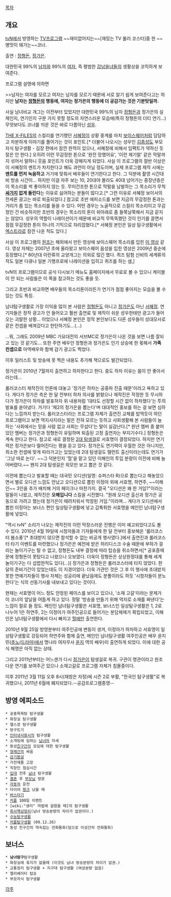 [[목차]]

== 개요 ==

[[tvN]]에서 방영하는 [[TV]][[프로그램]] ~~재미없어지는~~[재밌는 TV 롤러 코스터]중 한 ~~병맛이 돼가는~~코너.

출연 : [[정형돈]], [[정가은]].

대한민국 99%의 [[남자]]와 99%의 [[여자]], 즉 평범한 [[갑남을녀]]들의 생활상을 코믹하게 보여준다.

프로그램 설명에 의하면 

>>남자는 여자를 모르고 여자는 남자를 모르기 때문에 서로 알기 쉽게 보여준다고는 하지만 '''남자는 [[정형돈]]의 행동에, 여자는 정가은의 행동에 더 공감가는 것은 기분탓일까.'''

사실 남녀비교 개그는 이전부터 있었지만 대한민국 99%의 남자 [[정형돈]]과 정가은의 실제인지, 연기인지 구분 가지 못할 정도의 자연스러운 모습에(특히 정형돈의 더티 연기…) 무엇보다도 코너를 띄운 것은 바로 다름아닌 [[성우]].

[[THE X-FILES]]의 스컬리를 연기했던 [[서혜정]]이 상황 중계를 마치 [[보이스웨어]]처럼 담담하고 차분하게 이야기를 풀어가는 것이 포인트.[* 더불어 나오시는 성우인 [[김종성]]도 부모자식 탐구생활 - 김장 편에서 잠깐 한적이 있으나, 서혜정에 비해서 임팩트가 약하신 듯 잘은 안 한다.] 오히려 이런 무감정한 톤으로 '완전 망했어요', '이런 제기랄' 같은 막말까지 섞어서 말하니 웃음 포인트가 더욱 강해지게 되었다. 사실 이 프로그램의 절반 이상은 이 서혜정의 멘트가 차지한다고 해도 과언이 아닐 정도이며, 실제 프로그램 제작 시에는 '''멘트를 먼저 녹음하고''' 거기에 맞춰서 배우들이 연기한다고 한다. 그 덕분에 촬영 시간대비 방송 시간이... 하지만 이걸 자주 보는 10, 20대야 몰라도 40대 넘어가는 중장년층은 이 목소리를 썩 좋아하지 않는 듯. 무미건조한 톤으로 막말을 남발하는 그 목소리가 무척 '''[[싸가지]] 없게 들린다'''는 이유로 싫어하는 분들이 많다고.[* 그런 이유로 서혜정 보이서의 전세론 광고는 바로 퇴출되었다.] 참고로 초반 에피소드를 보면 지금의 무감정한 톤과는 거리가 좀 있는 목소리를 들을 수 있다. 어떤 경우는 노골적으로 스컬리 목소리이고 무감정인 건 비슷하지만 초반의 경우는 목소리의 톤이 위아래로 좀 들쭉날쭉해서 지금 같지는 않았다. 성우의 역할이 나레이션이기 때문에 비교적 무뚝뚝했던 것이 인기를 끌면서 점점 무감정한 톤이 하나의 기믹으로 자리잡혔다.[* 서혜정 본인은 일상 탐구생활에서 [[엑스트라]]로 잠깐 나온 적도 있다.]

사실 이 프로그램의 [[원조]]는 해외에서 만든 영상에 보이스웨어 목소리를 입힌 [http://video.nate.com/208134693 이 영상] 같다. 영상 자체는 2007년 초에 올라왔고 보이스웨어 음성을 입힌 영상은 2009년 중순에 등장했다.[* 80년대 이런류의 교양개그는 의외로 많긴 했다. 퀴즈 탐험 신비의 세계류의 작도 일본 다큐나 일본 기행프로에 나레이션을 입히고 퀴즈를 하는 샘,]

tvN의 프로그램이므로 공식 다시보기 메뉴도 홈페이지에서 무료로 볼 수 있으니 케이블이 안 되는 사람들은 이 쪽을 참고하는 것도 좋을 듯.

그리고 초반과 비교하면 배우들의 목소리톤이라든가 연기가 점점 좋아지는 모습을 볼 수 있는 것도 특징.

남녀탐구생활로 가장 이익을 많이 본 사람은 [[정형돈]]도 아니고 [[정가은]]도 아닌 [[서혜정]]. 연기자들은 정작 광고가 안 들어오고 훨씬 출연료 및 제작이 쉬운 성우한테만 광고가 들어오는 괴랄한 상황... 이었으나 서혜정 본인은 정작 본인보다도 다른 성우들이 성대모사로 같은 컨셉을 배껴갔다고 한탄하기도...(...)

...뭐, 그래도 2009년 MBC 가요대전의 서브MC로 정가은이 나온 것을 보면 나름 잘되고 있는 것 같기도... 또한 주연 배우인 정형돈과 정가은도 인기 상승에 한 몫해서 '''가족 컨셉으로''' 아역배우와 함께 감기 광고도 찍었다.

이후 일러스트 및 방송에 못 찍은 내용도 추가해 책으로도 발간되었다.

정가은이 2010년 7월까지 출연하고 하차한다고 한다. 중도 하차 이유는 몸이 안 좋아서라는데...

롤러코스터 제작진이 언론에 대놓고 '정가은 하차는 공중파 진출 때문'이라고 욕하고 있다. 게다가 정가은 측은 한 달 전부터 하차 의사를 밝혔으나 제작진은 작정한 듯 무시하다가 정가은이 하차를 발표하자 위 내용처럼 '대타도 선정할 시간 없이 하차했다'는 투의 발표를 쏟아냈다. 거기다 '제2의 정가은을 뽑는다'며 대대적인 홍보를 하는 걸 보면 심하다는 느낌까지 받는다. 롤러코스터라는 프로그램 자체가 출연진 교체를 밥먹듯이 하던 프로그램이고 보면 역지사지라는 말은 전혀 모르는 듯하고 사회생활해 본 사람들이 늘 하는 '사회에서는 믿을 사람 없고 사회는 무섭다'는 말이 실감난다.[* 원년 멤버 중 붙어있던 멤버는 정가은과 정형돈이 유일하며 퇴출된 고정 출연자는 부지기수다.] 정형돈은 계속 한다고 한다.
참고로 새로 결정된 [http://www.ytn.co.kr/_sn/1404_201007281335776227 2대 탐생걸]로 서효명이 결정되었다. 하지만 연기력은 정가은보다 떨어진다는 평을 듣고 있다. 정가은도 연기력이 우월한 것은 아니지만, 최소한 컨셉에 맞게 따라가고는 있었는데 2대 탐생걸도 탤런트 출신이라는데도 연기가 '그냥 따로 논다'. ~~그 덕분인지 '헐'을 맡고 있던 이해인의 투입 분량이 이전에 비해 늘어버렸다.~~ 왠지 2대 탐생걸은 외모만 보고 뽑은 것 같다.

이전에 뽑는다고 발표할 때는 대국민 오디션(일명: 슈퍼스타 R)으로 뽑는다고 해놓았으면서 별로 오디션 느낌도 안났고 오디션으로 뽑힌 이정아 외에 서효명, 하연주, ~~이해인~~ 3인을 추가 배치해 거의 페이크나 마찬가지. 결국 "오디션은 왜 한 거임?"이라는 말들이 나왔고, 제작진은 '''오해입니다''' 스킬을 시전했다. "원래 오디션 출신과 정가은 공동으로 가려고 했는데 정가은이 때려치워서 막장된 거임."이라며... 게다가 오디션에서 뽑힌 이정아는 보너스 편인 일상탐구생활에 넣고 갑툭튀한 서효명을 메인인 남녀탐구생활에 넣었다.

"역시 tvN" 소리가 나오는 제작진의 이런 막장스러운 진행은 이미 예고되었다고도 볼 수 있다. 2010년 4월 19일에 시청자들과 기자들에게 한 달 전부터 홍보해온 '롤러코스터 봄소풍'[* 초대받지 않으면 참석할 수 없는 비공개 행사였다.]에서 출연진과 롤러코스터 타기 이벤트를 마련했으나 정가은은 예전에 받은 허리디스크 수술 때문에 부하가 걸리는 놀이기구는 탈 수 없고, 정형돈도 내부 결정에 따라 탑승을 취소하면서[* 공포증때문에 정형돈이 못탔다고 나왔으나 오보였다. 더욱이 정형돈은 상상원정대를 통해 세계 놀이기구는 다 섭렵한적도 있다(...)] 정가은과 정형돈은 롤러코스터에 타지 않았다. 한 달의 준비기간이 있었는데도 이 지경이었다. 더욱 가관인 것은 그 후 이 행사에 초대받지 못한 연예기자들이 행사 자체는 성공리에 끝났음에도 분풀이라도 하듯 '시청자들이 분노한다'는 식의 선동기사를 내보내고 있다는 것이다.

현재는 서효명이 어느 정도 안정된 페이스를 보이고 있으나, '소재 고갈'이라는 문제가 이 코너의 앞날을 어둡게 하고 있다. 정말 '방송을 만들기 위해 억지로 소재를 짜낸다'는 느낌이 절로 들 정도. 메인인 남녀탐구생활은 서효명, 보너스인 일상탐구생활은 1, 2로 나누어 1은 하연주, 2는 이정아가 여주인공으로 들어가는 분담체제가 확립되었고, 이해인은 남녀탐구생활에서 다시 빠지고 [[헐]]에만 출연한다.

2010년 9월 25일 방영분부터 여주인공에 변동이 생겨, 이정아가 하차하고 서효명이 일상탐구생활로 강등되어 하연주와 함께 출연, 메인인 남녀탐구생활 여주인공은 배우 윤지민([[추노(드라마)]]에서 명나라 여자무사 [[윤지]] 역의 배우)이 출연하게 되었다. 이에 대한 공식 해명은 아직 없는 상태. 

그리고 2011년부터는 어느샌가 다시 [[정가은]]이 탐생걸로 복귀. 구관이 명관이라고 원조다운 연기를 보여주곤 있으나 소재고갈로 프로그램 자체가 침몰중이다.

이후 2011년 3월 11일 오후 8시(재방은 자정)에 시즌 2로 부활, "한국인 탐구생활"로 복귀했으나, 2011년 6월에 폐지되었다.--공감프로그램종영--

== 방영 에피소드 ==
 * 공중목욕탕 탐구생활
 * 화장실 탐구생활
 * 헬스장 탐구생활
 * 방구트기
 * [[인터넷]]사용시의 탐구생활
 * 소개팅에 임하는 [[남녀]]의 자세
 * 동성[[친구]]간의 모임에 대한 탐구생활
 * [[형제]]간의 싸움
 * [[감기]]몸살
 * 가전제품 고장
 * 직장인 점심시간
 * [[입대]] 전후 [[남녀]] 탐구생활
 * [[결혼]] 후 [[부모님]] 방문
 * [[자동차]] 운전
 * 타이어 [[펑크]] 났을 때
 * [[버스]]타기
 * [[커플]] 100일 이벤트
 * [wiki:"생리" 마법에 걸렸을 때]의 탐구생활
 * [[회사]]책상정리(남녀 방송분량의 차이가 압권이다.)
 * [[수능]]탐구생활
 * [[커플탐구생활]] (09.12.26)
 * 동성 친구간의 약속잡는 전화통화(덤으로 이성간의 전화통화)

== 보너스 ==
 * '''남녀탐구'''탐구생활
 * 화장실에 휴지가 없을때 (이것도 남녀 방송분량의 차이가 압권.)
 * 교통정리 탐구생활 + 지구대 탐구생활 (여성분량 없음)
 * 엘리베이터 탑승
 * 부모자식 탐구생활 

[[각주]]
